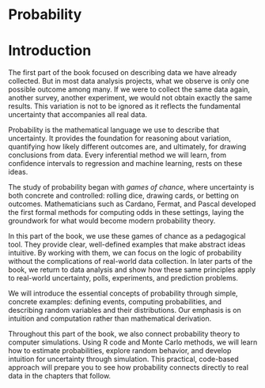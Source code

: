 # Probability {.unnumbered}

# Introduction

The first part of the book focused on describing data we have already collected. But in most data analysis projects, what we observe is only one possible outcome among many. If we were to collect the same data again, another survey, another experiment, we would not obtain exactly the same results. This variation is not to be ignored as it reflects the fundamental uncertainty that accompanies all real data.

Probability is the mathematical language we use to describe that uncertainty. It provides the foundation for reasoning about variation, quantifying how likely different outcomes are, and ultimately, for drawing conclusions from data. Every inferential method we will learn, from confidence intervals to regression and machine learning, rests on these ideas.

The study of probability began with *games of chance*, where uncertainty is both concrete and controlled: rolling dice, drawing cards, or betting on outcomes. Mathematicians such as Cardano, Fermat, and Pascal developed the first formal methods for computing odds in these settings, laying the groundwork for what would become modern probability theory.

In this part of the book, we use these games of chance as a pedagogical tool. They provide clear, well-defined examples that make abstract ideas intuitive. By working with them, we can focus on the logic of probability without the complications of real-world data collection. In later parts of the book, we return to data analysis and show how these same principles apply to real-world uncertainty, polls, experiments, and prediction problems.

We will introduce the essential concepts of probability through simple, concrete examples: defining events, computing probabilities, and describing random variables and their distributions. Our emphasis is on intuition and computation rather than mathematical derivation.

Throughout this part of the book, we also connect probability theory to computer simulations. Using R code and Monte Carlo methods, we will learn how to estimate probabilities, explore random behavior, and develop intuition for uncertainty through simulation. This practical, code-based approach will prepare you to see how probability connects directly to real data in the chapters that follow.



